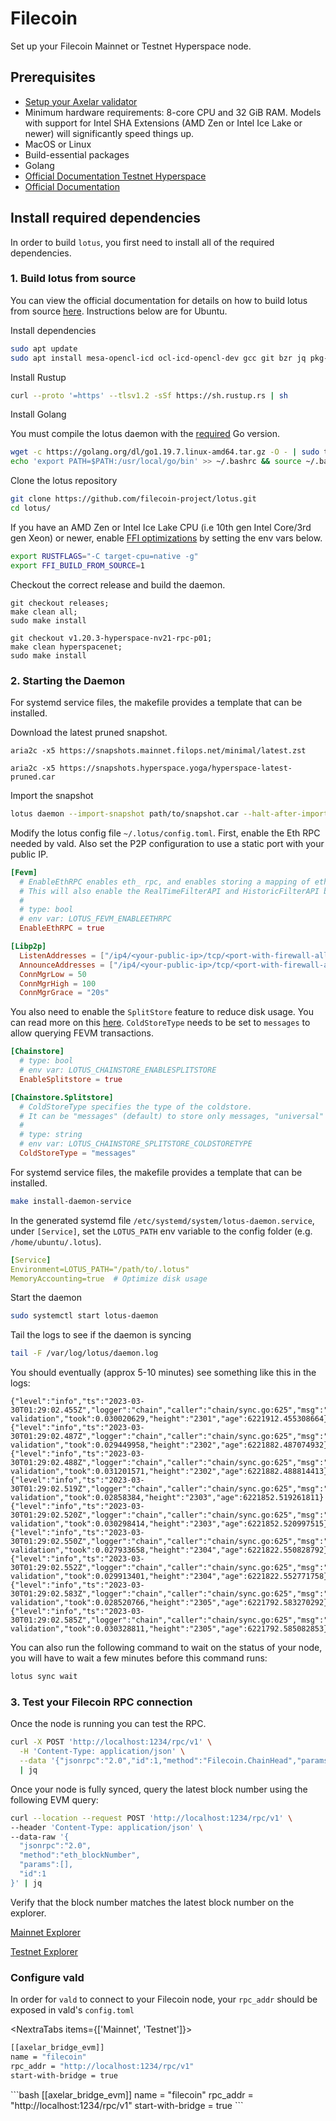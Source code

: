 # Filecoin


Set up your Filecoin Mainnet or Testnet Hyperspace node.

## Prerequisites

- [Setup your Axelar validator](/validator/setup)
- Minimum hardware requirements: 8-core CPU and 32 GiB RAM. Models with support for Intel SHA Extensions (AMD Zen or Intel Ice Lake or newer) will significantly speed things up.
- MacOS or Linux
- Build-essential packages
- Golang
- [Official Documentation Testnet Hyperspace](https://kb.factor8.io/docs/filecoin/testnets/hyperspace)
- [Official Documentation](https://lotus.filecoin.io/lotus/install/linux/)

## Install required dependencies

In order to build `lotus`, you first need to install all of the required dependencies.

### 1. Build lotus from source

You can view the official documentation for details on how to build lotus from source [here](https://lotus.filecoin.io/lotus/install/linux/#building-from-source). Instructions below are for Ubuntu.

Install dependencies
```bash
sudo apt update
sudo apt install mesa-opencl-icd ocl-icd-opencl-dev gcc git bzr jq pkg-config curl clang build-essential hwloc libhwloc-dev wget aria2 -y && sudo apt upgrade -y
```

Install Rustup

```bash
curl --proto '=https' --tlsv1.2 -sSf https://sh.rustup.rs | sh
```

Install Golang

You must compile the lotus daemon with the [required](https://lotus.filecoin.io/lotus/install/linux/#go) Go version.
```bash
wget -c https://golang.org/dl/go1.19.7.linux-amd64.tar.gz -O - | sudo tar -xz -C /usr/local
echo 'export PATH=$PATH:/usr/local/go/bin' >> ~/.bashrc && source ~/.bashrc
```

Clone the lotus repository

```bash
git clone https://github.com/filecoin-project/lotus.git
cd lotus/
```

If you have an AMD Zen or Intel Ice Lake CPU (i.e 10th gen Intel Core/3rd gen Xeon) or newer,
enable [FFI optimizations](https://lotus.filecoin.io/lotus/install/linux/#native-filecoin-ffi) by setting the env vars below.

```bash
export RUSTFLAGS="-C target-cpu=native -g"
export FFI_BUILD_FROM_SOURCE=1
```

Checkout the correct release and build the daemon.

<tabs>
<tab-item title="Mainnet">
 <pre><code>git checkout releases;
make clean all;
sudo make install</code></pre>

</tab-item>
<tab-item title="Testnet">
 <pre><code>git checkout v1.20.3-hyperspace-nv21-rpc-p01;
make clean hyperspacenet;
sudo make install</code></pre>

</tab-item>
</tabs>

### 2. Starting the Daemon

For systemd service files, the makefile provides a template that can be installed.

Download the latest pruned snapshot.

<tabs>
<tab-item title="Mainnet">
 <pre><code>aria2c -x5 https://snapshots.mainnet.filops.net/minimal/latest.zst</code></pre>

</tab-item>
<tab-item title="Testnet">
 <pre><code>aria2c -x5 https://snapshots.hyperspace.yoga/hyperspace-latest-pruned.car</code></pre>

</tab-item>
</tabs>

Import the snapshot

```bash
lotus daemon --import-snapshot path/to/snapshot.car --halt-after-import
```

Modify the lotus config file `~/.lotus/config.toml`. First, enable the Eth RPC needed by vald. Also set the P2P configuration to use a static port with your public IP.

```toml
[Fevm]
  # EnableEthRPC enables eth_ rpc, and enables storing a mapping of eth transaction hashes to filecoin message Cids.
  # This will also enable the RealTimeFilterAPI and HistoricFilterAPI by default, but they can be disabled by config options above.
  #
  # type: bool
  # env var: LOTUS_FEVM_ENABLEETHRPC
  EnableEthRPC = true

[Libp2p]
  ListenAddresses = ["/ip4/<your-public-ip>/tcp/<port-with-firewall-allow>"] # e.g ["/ip4/1.1.1.1/tcp/9876"]
  AnnounceAddresses = ["/ip4/<your-public-ip>/tcp/<port-with-firewall-allow>"]
  ConnMgrLow = 50
  ConnMgrHigh = 100
  ConnMgrGrace = "20s"
```

You also need to enable the `SplitStore` feature to reduce disk usage. You can read more on this [here](https://docs.filecoin.io/mine/lotus/splitstore/).
`ColdStoreType` needs to be set to `messages` to allow querying FEVM transactions.

```toml
[Chainstore]
  # type: bool
  # env var: LOTUS_CHAINSTORE_ENABLESPLITSTORE
  EnableSplitstore = true

[Chainstore.Splitstore]
  # ColdStoreType specifies the type of the coldstore.
  # It can be "messages" (default) to store only messages, "universal" to store all chain state or "discard" for discarding cold blocks.
  #
  # type: string
  # env var: LOTUS_CHAINSTORE_SPLITSTORE_COLDSTORETYPE
  ColdStoreType = "messages"
```

For systemd service files, the makefile provides a template that can be installed.

```bash
make install-daemon-service
```

In the generated systemd file `/etc/systemd/system/lotus-daemon.service`, under `[Service]`,
set the `LOTUS_PATH` env variable to the config folder (e.g. `/home/ubuntu/.lotus`).

```yaml
[Service]
Environment=LOTUS_PATH="/path/to/.lotus"
MemoryAccounting=true  # Optimize disk usage
```

Start the daemon

```bash
sudo systemctl start lotus-daemon
```

Tail the logs to see if the daemon is syncing

```bash
tail -F /var/log/lotus/daemon.log
```

You should eventually (approx 5-10 minutes) see something like this in the logs:

```logs
{"level":"info","ts":"2023-03-30T01:29:02.455Z","logger":"chain","caller":"chain/sync.go:625","msg":"block validation","took":0.030020629,"height":"2301","age":6221912.455308664}
{"level":"info","ts":"2023-03-30T01:29:02.487Z","logger":"chain","caller":"chain/sync.go:625","msg":"block validation","took":0.029449958,"height":"2302","age":6221882.487074932}
{"level":"info","ts":"2023-03-30T01:29:02.488Z","logger":"chain","caller":"chain/sync.go:625","msg":"block validation","took":0.031201571,"height":"2302","age":6221882.488814413}
{"level":"info","ts":"2023-03-30T01:29:02.519Z","logger":"chain","caller":"chain/sync.go:625","msg":"block validation","took":0.02858384,"height":"2303","age":6221852.519261811}
{"level":"info","ts":"2023-03-30T01:29:02.520Z","logger":"chain","caller":"chain/sync.go:625","msg":"block validation","took":0.030298414,"height":"2303","age":6221852.520997515}
{"level":"info","ts":"2023-03-30T01:29:02.550Z","logger":"chain","caller":"chain/sync.go:625","msg":"block validation","took":0.027933658,"height":"2304","age":6221822.550828792}
{"level":"info","ts":"2023-03-30T01:29:02.552Z","logger":"chain","caller":"chain/sync.go:625","msg":"block validation","took":0.029913401,"height":"2304","age":6221822.552771758}
{"level":"info","ts":"2023-03-30T01:29:02.583Z","logger":"chain","caller":"chain/sync.go:625","msg":"block validation","took":0.028520766,"height":"2305","age":6221792.583270292}
{"level":"info","ts":"2023-03-30T01:29:02.585Z","logger":"chain","caller":"chain/sync.go:625","msg":"block validation","took":0.030328811,"height":"2305","age":6221792.585082853}
```

You can also run the following command to wait on the status of your node, you will have to wait a few minutes before this command runs:

```bash
lotus sync wait
```

### 3. Test your Filecoin RPC connection

Once the node is running you can test the RPC.

```bash
curl -X POST 'http://localhost:1234/rpc/v1' \
  -H 'Content-Type: application/json' \
  --data '{"jsonrpc":"2.0","id":1,"method":"Filecoin.ChainHead","params":[]}' \
  | jq
```

Once your node is fully synced, query the latest block number using the following EVM query:

```bash
curl --location --request POST 'http://localhost:1234/rpc/v1' \
--header 'Content-Type: application/json' \
--data-raw '{
  "jsonrpc":"2.0",
  "method":"eth_blockNumber",
  "params":[],
  "id":1
}' | jq
```

Verify that the block number matches the latest block number on the explorer.

[Mainnet Explorer](https://filfox.info/en/tipset)

[Testnet Explorer](https://hyperspace.filfox.info/en/tipset)

### Configure vald

In order for `vald` to connect to your Filecoin node, your `rpc_addr` should be exposed in
vald's `config.toml`


<NextraTabs items={['Mainnet', 'Testnet']}>
  <NextraTab>
  ```bash
  [[axelar_bridge_evm]]
  name = "filecoin"
  rpc_addr = "http://localhost:1234/rpc/v1"
  start-with-bridge = true
  ```
  </NextraTab>
  <NextraTab>
  ```bash
  [[axelar_bridge_evm]]
  name = "filecoin"
  rpc_addr = "http://localhost:1234/rpc/v1"
  start-with-bridge = true
  ```
  </NextraTab>
</NextraTabs>
